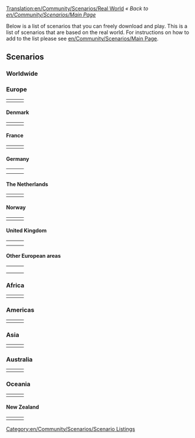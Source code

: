 [[Translation:en/Community/Scenarios/Real World]]
''« Back to [[en/Community/Scenarios/Main Page]]''

Below is a list of scenarios that you can freely download and play. This is a list of scenarios that are based on the real world. For instructions on how to add to the list please see [[en/Community/Scenarios/Main Page]].

==Scenarios==

=== Worldwide ===

{{Page:en/Community/Scenarios/CarstsWorldScenario}}

=== Europe ===

{|
|- valign="top"
|style="border:none;background:white"|
{{Page:en/Community/Scenarios/Europe}}

|style="border:none;background:white"|
{{Page:en/Europe 1960}}

|style="border:none;background:white"|
<!-- {{ ... }} -->

|}

==== Denmark ====

{|
|- valign="top"
|style="border:none;background:white"|
{{Page:en/Community/Scenarios/Denmark}}

|style="border:none;background:white"|
{{Page:en/Community/Scenarios/Oresund}}
<!-- {{scenario:&Ouml;resund, Denmark,Sweden}} -->

|style="border:none;background:white"|
<!-- {{ ... }} -->

|}

==== France ====

{|
|- valign="top"
|style="border:none;background:white"|
{{Page:en/France}}

|style="border:none;background:white"|
{{Page:en/Jungle Urbaine (Paris)}}

|style="border:none;background:white"|
{{Page:en/Community/Scenarios/South West France}}

|}

==== Germany ====

{|
|- valign="top"
|style="border:none;background:white"|
{{Page:en/Community/Scenarios/German Reunification}}

|style="border:none;background:white"|
{{Page:en/Karlsruhe}}

|style="border:none;background:white"|
{{Page:en/Oberbayern}}

|- valign="top"
|style="border:none;background:white"|
{{Page:en/Süd-Rheinland-Pfalz & Saarland}}

|style="border:none;background:white"|
{{Page:en/Stuttgart}}

|style="border:none;background:white"|
<!-- {{ ... }} -->

|style="border:none;background:white"|
<!-- {{ ... }} -->

|}

==== The Netherlands ====

{|
|- valign="top"
|style="border:none;background:white"|
{{Page:en/Community/Scenarios/Flevoland}} 

|style="border:none;background:white"|
{{Page:en/Community/Scenarios/The Netherlands}}

|style="border:none;background:white"|
{{Page:en/The Netherlands detailed}}

|}

==== Norway ====

{|
|- valign="top"
|style="border:none;background:white"|
{{Page:en/Bergen}}

|style="border:none;background:white"|
{{Page:en/Svalbard}} 

|style="border:none;background:white"|
<!-- {{ ... }} -->

|}

==== United Kingdom ====

{|
|- valign="top"
|style="border:none;background:white"|
{{Page:en/Community/Scenarios/North England}}

|style="border:none;background:white"|
{{Page:en/Community/Scenarios/North-West Europe}}

|style="border:none;background:white"|
{{Page:en/Community/Scenarios/Northumberland, England}} 

|- valign="top"
|style="border:none;background:white"|
{{Page:en/Community/Scenarios/South Yorkshire}} 

|style="border:none;background:white"|
{{Page:en/Community/Scenarios/United Kingdom}}

|style="border:none;background:white"|
<!-- {{ ... }} -->

|}

==== Other European areas ====

{|
|- valign="top"
|style="border:none;background:white"|
{{Page:en/Basque Country}} <!-- mainly Spain -->

|style="border:none;background:white"|
{{Page:en/Community/Scenarios/Iceland}}

|style="border:none;background:white"|
{{Page:en/Community/Scenarios/Italy}}

|- valign="top"
|style="border:none;background:white"|
{{Page:en/Community/Scenarios/Lithuania}}

|style="border:none;background:white"|
{{Page:en/Community/Scenarios/Latvia}}

|style="border:none;background:white"|
{{Page:en/Community/Scenarios/Malta}}

|- valign="top"
|style="border:none;background:white"|
{{Page:en/Community/Scenarios/Czech Republic}}

|style="border:none;background:white"|
<!-- {{ ... }} -->

|}

=== Africa ===

{|
|- valign="top"
|style="border:none;background:white"|
{{Page:en/Community/Scenarios/Alexander to Karthoum}}

|style="border:none;background:white"|
<!-- {{ ... }} -->

|style="border:none;background:white"|
<!-- {{ ... }} -->

|}

=== Americas ===

{|
|- valign="top"
|style="border:none;background:white"|
{{Page:en/Community/Scenarios/Cuba}}

|style="border:none;background:white"|
{{Page:en/Community/Scenarios/Florida}}

|style="border:none;background:white"|
{{Page:en/Community/Scenarios/Jamaica}}

|}

=== Asia ===

{|
|- valign="top"
|style="border:none;background:white"|
{{Page:en/Malaysia}}

|style="border:none;background:white"|
<!-- {{ ... }} -->

|style="border:none;background:white"|
<!-- {{ ... }} -->

|}

=== Australia ===

{|
|- valign="top"
|style="border:none;background:white"|
{{Page:en/Community/Scenarios/Australia Flat}}

|style="border:none;background:white"|
{{Page:en/Community/Scenarios/SE Australia}} 

|style="border:none;background:white"|
{{Page:en/Community/Scenarios/Tasmania}}

|}

=== Oceania ===

{|
|- valign="top"
|style="border:none;background:white"|
{{Page:en/Wake Island}}

|style="border:none;background:white"|
<!-- {{ ... }} -->

|style="border:none;background:white"|
<!-- {{ ... }} -->

|}

==== New Zealand ====

{|
|- valign="top"
|style="border:none;background:white"|
{{Page:en/Community/Scenarios/Chatham Islands}}

|style="border:none;background:white"|
{{Page:en/Community/Scenarios/New Zealand North Island}}

|style="border:none;background:white"|
{{Page:en/Community/Scenarios/New Zealand South Island arctic}} 

|}

[[Category:en/Community/Scenarios/Scenario Listings]]